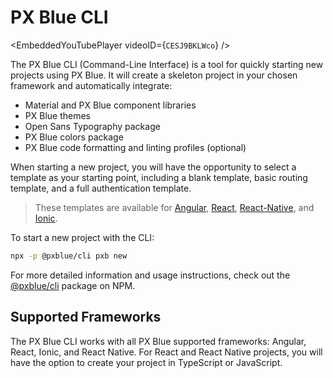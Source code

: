 
<!-- KEYWORDS: cli command line interface new project start -->

# PX Blue CLI

<EmbeddedYouTubePlayer videoID={`CESJ9BKLWco`} />

The PX Blue CLI (Command-Line Interface) is a tool for quickly starting new projects using PX Blue. It will create a skeleton project in your chosen framework and automatically integrate:

-   Material and PX Blue component libraries
-   PX Blue themes
-   Open Sans Typography package
-   PX Blue colors package
-   PX Blue code formatting and linting profiles (optional)

When starting a new project, you will have the opportunity to select a template as your starting point, including a blank template, basic routing template, and a full authentication template.

> These templates are available for [Angular](https://github.com/pxblue/angular-cli-templates/blob/dev/README.md#angular-cli-templates), [React](https://github.com/pxblue/react-cli-templates/blob/dev/README.md#react-cli-templates), [React-Native](https://github.com/pxblue/react-native-cli-templates/blob/dev/README.md#react-native-cli-templates), and [Ionic](https://github.com/pxblue/angular-cli-templates/blob/dev/README.md#angular-cli-templates).

To start a new project with the CLI:

```sh
npx -p @pxblue/cli pxb new
```

For more detailed information and usage instructions, check out the [@pxblue/cli](https://www.npmjs.com/package/@pxblue/cli) package on NPM.

## Supported Frameworks

The PX Blue CLI works with all PX Blue supported frameworks: Angular, React, Ionic, and React Native. For React and React Native projects, you will have the option to create your project in TypeScript or JavaScript.
